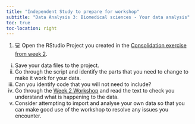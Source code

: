```yaml
---
title: "Independent Study to prepare for workshop"
subtitle: "Data Analysis 3: Biomedical sciences - Your data analysis"
toc: true
toc-location: right
---
```


1.  💻 Open the RStudio Project you created in the [Consolidation exercise from week 2](../week-2/study_after_workshop.html).
   i.   Save your data files to the project.
   ii.  Go through the script and identify the parts that you need to change to make it work for your data.
   iii.  Can you identify code that you will not need to include?
   iv.   Go through the [Week 2 Workshop](../week-2/workshop.html) and read the text to check you understand what is happening to the data.
   v.  Consider attempting to import and analyse your own data so that you can make good use of the workshop to resolve any issues you encounter.



